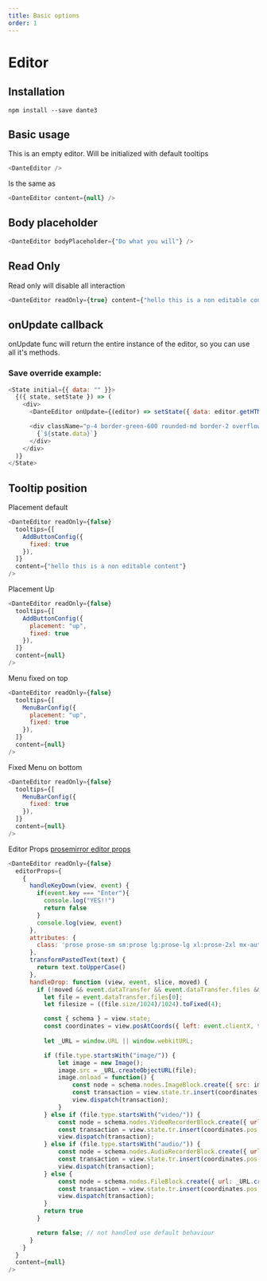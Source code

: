 ```yaml
---
title: Basic options
order: 1
---
```


# Editor

## Installation

`npm install --save dante3`

## Basic usage

This is an empty editor. Will be initialized with default tooltips

```js live=true
<DanteEditor />
```

Is the same as

```js live=true
<DanteEditor content={null} />
```

## Body placeholder

```js live=true
<DanteEditor bodyPlaceholder={"Do what you will"} />
```

## Read Only

Read only will disable all interaction

```js live=true
<DanteEditor readOnly={true} content={"hello this is a non editable content"} />
```

## onUpdate callback

onUpdate func will return the entire instance of the editor, so you can use all it's methods.

### Save override example:

```js live=true
<State initial={{ data: "" }}>
  {({ state, setState }) => (
    <div>
      <DanteEditor onUpdate={(editor) => setState({ data: editor.getHTML() })} />

      <div className="p-4 border-green-600 rounded-md border-2 overflow-auto">
        {`${state.data}`}
      </div>
    </div>
  )}
</State>
```


## Tooltip position

Placement default
```js live=true
<DanteEditor readOnly={false} 
  tooltips={[
    AddButtonConfig({
      fixed: true
    }),
  ]} 
  content={"hello this is a non editable content"} 
/>
```

Placement Up
```js live=true
<DanteEditor readOnly={false} 
  tooltips={[
    AddButtonConfig({
      placement: "up",
      fixed: true
    }),
  ]} 
  content={null} 
/>
```


Menu fixed on top
```js live=true
<DanteEditor readOnly={false} 
  tooltips={[
    MenuBarConfig({
      placement: "up",
      fixed: true
    }),
  ]} 
  content={null} 
/>
```

Fixed Menu on bottom
```js live=true
<DanteEditor readOnly={false} 
  tooltips={[
    MenuBarConfig({
      fixed: true
    }),
  ]} 
  content={null} 
/>
```


Editor Props 
[prosemirror editor props](https://prosemirror.net/docs/ref/#view.Props)
```js live=true
<DanteEditor readOnly={false} 
  editorProps={
    {
      handleKeyDown(view, event) {
        if(event.key === "Enter"){
          console.log("YES!!")
          return false
        }
        console.log(view, event)
      },
      attributes: {
        class: 'prose prose-sm sm:prose lg:prose-lg xl:prose-2xl mx-auto focus:outline-none',
      },
      transformPastedText(text) {
        return text.toUpperCase()
      },
      handleDrop: function (view, event, slice, moved) {
        if (!moved && event.dataTransfer && event.dataTransfer.files && event.dataTransfer.files[0]) { 
          let file = event.dataTransfer.files[0];
          let filesize = ((file.size/1024)/1024).toFixed(4); 

          const { schema } = view.state;
          const coordinates = view.posAtCoords({ left: event.clientX, top: event.clientY });
          
          let _URL = window.URL || window.webkitURL;

          if (file.type.startsWith("image/")) {
              let image = new Image();
              image.src = _URL.createObjectURL(file);
              image.onload = function() {
                  const node = schema.nodes.ImageBlock.create({ src: image.src });
                  const transaction = view.state.tr.insert(coordinates.pos, node);
                  view.dispatch(transaction);
              }
          } else if (file.type.startsWith("video/")) {
              const node = schema.nodes.VideoRecorderBlock.create({ url: _URL.createObjectURL(file) });
              const transaction = view.state.tr.insert(coordinates.pos, node);
              view.dispatch(transaction);
          } else if (file.type.startsWith("audio/")) {
              const node = schema.nodes.AudioRecorderBlock.create({ url: _URL.createObjectURL(file) });
              const transaction = view.state.tr.insert(coordinates.pos, node);
              view.dispatch(transaction);
          } else {
              const node = schema.nodes.FileBlock.create({ url: _URL.createObjectURL(file) });
              const transaction = view.state.tr.insert(coordinates.pos, node);
              view.dispatch(transaction);
          }
          return true
        }

        return false; // not handled use default behaviour
      }
    }
  }
  content={null} 
/>
```